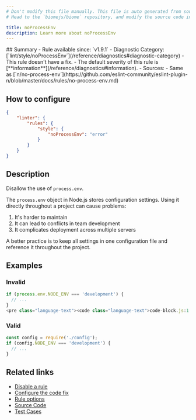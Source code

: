 ```yaml
---
# Don't modify this file manually. This file is auto generated from source, and you will lose your changes next time the website is built.
# Head to the `biomejs/biome` repository, and modify the source code in there.

title: noProcessEnv
description: Learn more about noProcessEnv
---
```


<Tabs>
<TabItem label="JavaScript (and super languages)" icon="seti:javascript">
## Summary
- Rule available since: `v1.9.1`
- Diagnostic Category: [`lint/style/noProcessEnv`](/reference/diagnostics#diagnostic-category)
- This rule doesn't have a fix.
- The default severity of this rule is [**information**](/reference/diagnostics#information).
- Sources: 
  - Same as [`n/no-process-env`](https://github.com/eslint-community/eslint-plugin-n/blob/master/docs/rules/no-process-env.md)

## How to configure
```json title="biome.json"
{
	"linter": {
		"rules": {
			"style": {
				"noProcessEnv": "error"
			}
		}
	}
}

```
## Description
Disallow the use of `process.env`.

The `process.env` object in Node.js stores configuration settings. Using it directly throughout a project can cause problems:

1. It's harder to maintain
2. It can lead to conflicts in team development
3. It complicates deployment across multiple servers

A better practice is to keep all settings in one configuration file and reference it throughout the project.

## Examples

### Invalid

```js
if (process.env.NODE_ENV === 'development') {
  // ...
}
<pre class="language-text"><code class="language-text">code-block.js:1:5 <a href="https://biomejs.dev/linter/rules/no-process-env">lint/style/noProcessEnv</a> ━━━━━━━━━━━━━━━━━━━━━━━━━━━━━━━━━━━━━━━━━━━━━━━━━━━━━━━━━━<br /><br />  <strong><span style="color: lightgreen;">ℹ</span></strong> <span style="color: lightgreen;">Don't use </span><span style="color: lightgreen;"><strong>process.env</strong></span><span style="color: lightgreen;">.</span><br />  <br />  <strong><span style="color: Tomato;">&gt;</span></strong> <strong>1 │ </strong>if (process.env.NODE&#95;ENV === 'development') &#123;<br />   <strong>   │ </strong>    <strong><span style="color: Tomato;">^</span></strong><strong><span style="color: Tomato;">^</span></strong><strong><span style="color: Tomato;">^</span></strong><strong><span style="color: Tomato;">^</span></strong><strong><span style="color: Tomato;">^</span></strong><strong><span style="color: Tomato;">^</span></strong><strong><span style="color: Tomato;">^</span></strong><strong><span style="color: Tomato;">^</span></strong><strong><span style="color: Tomato;">^</span></strong><strong><span style="color: Tomato;">^</span></strong><strong><span style="color: Tomato;">^</span></strong><br />    <strong>2 │ </strong>  // ...<br />    <strong>3 │ </strong>&#125;<br />  <br />  <strong><span style="color: lightgreen;">ℹ</span></strong> <span style="color: lightgreen;">Use a centralized configuration file instead for better maintainability and deployment consistency.</span><br />  <br /></code></pre>

```

### Valid

```js
const config = require('./config');
if (config.NODE_ENV === 'development') {
  // ...
}
```

## Related links

- [Disable a rule](/linter/#disable-a-rule)
- [Configure the code fix](/linter#configure-the-code-fix)
- [Rule options](/linter/#rule-options)
- [Source Code](https://github.com/biomejs/biome/blob/main/crates/biome_js_analyze/src/lint/style/no_process_env.rs)
- [Test Cases](https://github.com/biomejs/biome/blob/main/crates/biome_js_analyze/tests/specs/style/noProcessEnv)

</TabItem>
</Tabs>


